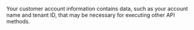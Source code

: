 Your customer account information contains data, such as your account name and tenant ID, that may be necessary for executing other API methods.

